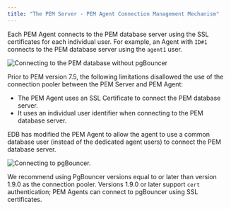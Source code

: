 ```yaml
---
title: "The PEM Server - PEM Agent Connection Management Mechanism"
---
```


Each PEM Agent connects to the PEM database server using the SSL certificates for each individual user. For example, an Agent with `ID#1` connects to the PEM database server using the `agent1` user.

![Connecting to the PEM database without pgBouncer](../images/pem_database_without_pgbouncer.png)

Prior to PEM version 7.5, the following limitations disallowed the use of the connection pooler between the PEM Server and PEM Agent:

-   The PEM Agent uses an SSL Certificate to connect the PEM database server.
-   It uses an individual user identifier when connecting to the PEM database server.

EDB has modified the PEM Agent to allow the agent to use a common database user (instead of the dedicated agent users) to connect the PEM database server.

![Connecting to pgBouncer.](../images/pem_database_with_pgbouncer.png)

We recommend using PgBouncer versions equal to or later than version 1.9.0 as the connection pooler. Versions 1.9.0 or later support `cert` authentication; PEM Agents can connect to pgBouncer using SSL certificates.
